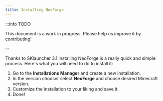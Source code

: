 ```yaml
---
title: Installing NeoForge
---
```


:::info TODO

This document is a work in progress. Please help us improve it by contributing!

:::

Thanks to SKlauncher 3.1 installing NeoForge is a really quick and simple process. Here's what you will need to do to install it:

1. Go to the **Installations Manager** and create a new installation.
2. In the version chooser select **NeoForge** and choose desired Minecraft version.
3. Customize the installation to your liking and save it.
4. Done!
